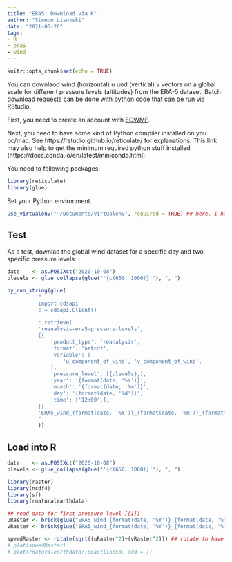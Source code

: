 ```yaml
---
title: "ERA5: Download via R"
author: "Simeon Lisovski"
date: "2021-05-26"
tags:
- R
- era5
- wind
---
```


```r
knitr::opts_chunk$set(echo = TRUE)
```

You can downlaod wind (horizontal) u und (vertical) v vectors on a global scale for different pressure levels (altitudes) from the ERA-5 dataset.
Batch download requests can be done with python code that can be run via RStudio.

First, you need to create an account with [ECWMF](https://www.ecmwf.int/). 

Next, you need to have some kind of Python compiler installed on you pc/mac. See https://rstudio.github.io/reticulate/ for explanations. This link may also help to get the minimum required python stuff installed (https://docs.conda.io/en/latest/miniconda.html).

You need to following packages:

```r
library(reticulate)
library(glue)
```

Set your Python environment.

```r
use_virtualenv("~/Documents/Virtualenv", required = TRUE) ## here, I have installed python 3
```


## Test

As a test, downlad the global wind dataset for a specific day and two specific pressure levels:

```r
date    <- as.POSIXct("2020-10-08")
plevels <- glue_collapse(glue("'{c(650, 1000)}'"), ", ")

py_run_string(glue(
          "
          import cdsapi
          c = cdsapi.Client()
          
          c.retrieve(
          'reanalysis-era5-pressure-levels',
          {{
              'product_type': 'reanalysis',
              'format': 'netcdf',
              'variable': [
                  'u_component_of_wind', 'v_component_of_wind',
              ],
              'pressure_level': [{plevels},],
              'year': '{format(date, '%Y')}',
              'month': '{format(date, '%m')}',
              'day': '{format(date, '%d')}',
              'time': ['12:00',],
          }},
          'ERA5_wind_{format(date, '%Y')}_{format(date, '%m')}_{format(date, '%d')}.nc') 
          "
          ))
```

## Load into R

```r
date    <- as.POSIXct("2020-10-08")
plevels <- glue_collapse(glue("'{c(650, 1000)}'"), ", ")
```


```r
library(raster)
library(ncdf4)
library(sf)
library(rnaturalearthdata)

## read data for first pressure level [[1]]
uRaster <- brick(glue("ERA5_wind_{format(date, '%Y')}_{format(date, '%m')}_{format(date, '%d')}.nc"), varname=  "u")[[1]] 
vRaster <- brick(glue("ERA5_wind_{format(date, '%Y')}_{format(date, '%m')}_{format(date, '%d')}.nc"), varname=  "v")[[1]]

speedRaster <- rotate(sqrt((uRaster^2)+(vRaster^2))) ## rotate to have -180 to 180 degrees (otherwhise 0 to 360)
# plot(speedRaster)
# plot(rnaturalearthdata::coastline50, add = T)
```
